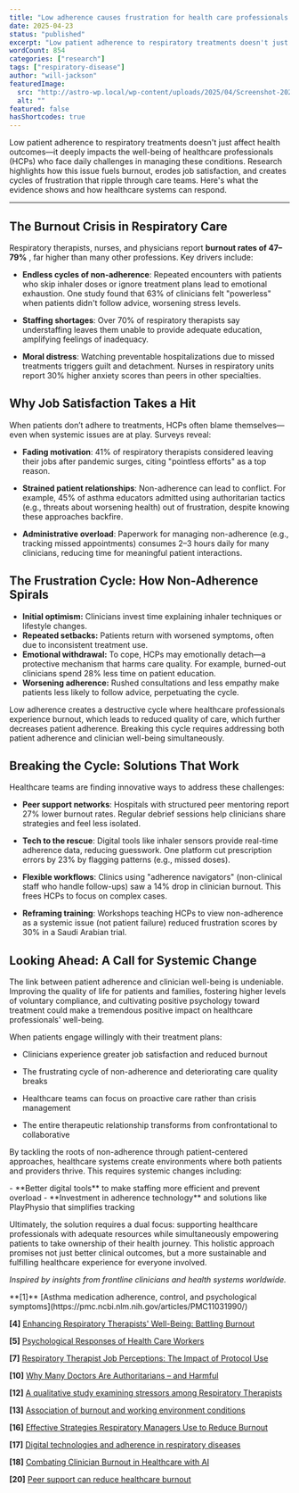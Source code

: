 ```yaml
---
title: "Low adherence causes frustration for health care professionals too!"
date: 2025-04-23
status: "published"
excerpt: "Low patient adherence to respiratory treatments doesn't just affect health outcomes—it deeply impacts the well-being of healthcare professionals (HCPs) who face daily challenges in managing these conditions. Research highlights how this issue fuels burnout, erodes job satisfaction, and creates cycles of frustration that ripple through care teams."
wordCount: 854
categories: ["research"]
tags: ["respiratory-disease"]
author: "will-jackson"
featuredImage:
  src: "http://astro-wp.local/wp-content/uploads/2025/04/Screenshot-2025-05-30-at-17.15.55.png"
  alt: ""
featured: false
hasShortcodes: true
---
```



Low patient adherence to respiratory treatments doesn't just affect health outcomes—it deeply impacts the well-being of healthcare professionals (HCPs) who face daily challenges in managing these conditions. Research highlights how this issue fuels burnout, erodes job satisfaction, and creates cycles of frustration that ripple through care teams. Here's what the evidence shows and how healthcare systems can respond.

<hr />

## The Burnout Crisis in Respiratory Care

Respiratory therapists, nurses, and physicians report **burnout rates of 47–79%** <InlineRef id="4" title="Enhancing Respiratory Therapists' Well-Being: Battling Burnout" url="https://pmc.ncbi.nlm.nih.gov/articles/PMC10171344/" /><InlineRef id="13" title="Association of burnout and working environment conditions" url="https://www.frontiersin.org/journals/public-health/articles/10.3389/fpubh.2024.1434472/full" />, far higher than many other professions. Key drivers include:

- **Endless cycles of non-adherence**: Repeated encounters with patients who skip inhaler doses or ignore treatment plans lead to emotional exhaustion. One study found that 63% of clinicians felt "powerless" when patients didn't follow advice, worsening stress levels<InlineRef id="12" title="A qualitative study examining stressors among Respiratory Therapists" url="https://journals.plos.org/plosone/article?id=10.1371%2Fjournal.pone.0312504" />.

- **Staffing shortages**: Over 70% of respiratory therapists say understaffing leaves them unable to provide adequate education, amplifying feelings of inadequacy<InlineRef id="4" title="Enhancing Respiratory Therapists' Well-Being: Battling Burnout" url="https://pmc.ncbi.nlm.nih.gov/articles/PMC10171344/" /><InlineRef id="16" title="Effective Strategies Respiratory Managers Use to Reduce Burnout" url="https://scholarworks.waldenu.edu/cgi/viewcontent.cgi?article=17300&context=dissertations" />.

- **Moral distress**: Watching preventable hospitalizations due to missed treatments triggers guilt and detachment. Nurses in respiratory units report 30% higher anxiety scores than peers in other specialties<InlineRef id="5" title="Psychological Responses of Health Care Workers" url="https://www.frontiersin.org/journals/psychology/articles/10.3389/fpsyg.2022.902673/full" /><InlineRef id="13" title="Association of burnout and working environment conditions" url="https://www.frontiersin.org/journals/public-health/articles/10.3389/fpubh.2024.1434472/full" />.

## Why Job Satisfaction Takes a Hit

When patients don’t adhere to treatments, HCPs often blame themselves—even when systemic issues are at play. Surveys reveal:

- **Fading motivation**: 41% of respiratory therapists considered leaving their jobs after pandemic surges, citing "pointless efforts" as a top reason<InlineRef id="12" title="A qualitative study examining stressors among Respiratory Therapists" url="https://journals.plos.org/plosone/article?id=10.1371%2Fjournal.pone.0312504" /><InlineRef id="16" title="Effective Strategies Respiratory Managers Use to Reduce Burnout" url="https://scholarworks.waldenu.edu/cgi/viewcontent.cgi?article=17300&context=dissertations" />.

- **Strained patient relationships**: Non-adherence can lead to conflict. For example, 45% of asthma educators admitted using authoritarian tactics (e.g., threats about worsening health) out of frustration, despite knowing these approaches backfire<InlineRef id="10" title="Why Many Doctors Are Authoritarians – and Harmful" url="https://www.madinamerica.com/2019/02/doctors-authoritarians-harmful/" /><InlineRef id="12" title="A qualitative study examining stressors among Respiratory Therapists" url="https://journals.plos.org/plosone/article?id=10.1371%2Fjournal.pone.0312504" />.

- **Administrative overload**: Paperwork for managing non-adherence (e.g., tracking missed appointments) consumes 2–3 hours daily for many clinicians, reducing time for meaningful patient interactions<InlineRef id="7" title="Respiratory Therapist Job Perceptions: The Impact of Protocol Use" url="https://rc.rcjournal.com/content/60/11/1556" /><InlineRef id="18" title="Combating Clinician Burnout in Healthcare with AI" url="https://www.motics.ai/blog/combating-clinician-burnout-in-healthcare-with-ai-causes-impact-and-solutions" />.

## The Frustration Cycle: How Non-Adherence Spirals

- **Initial optimism:** Clinicians invest time explaining inhaler techniques or lifestyle changes.
- **Repeated setbacks:** Patients return with worsened symptoms, often due to inconsistent treatment use.
- **Emotional withdrawal:** To cope, HCPs may emotionally detach—a protective mechanism that harms care quality. For example, burned-out clinicians spend 28% less time on patient education<InlineRef id="4" title="Enhancing Respiratory Therapists' Well-Being: Battling Burnout" url="https://pmc.ncbi.nlm.nih.gov/articles/PMC10171344/" /><InlineRef id="13" title="Association of burnout and working environment conditions" url="https://www.frontiersin.org/journals/public-health/articles/10.3389/fpubh.2024.1434472/full" />.
- **Worsening adherence:** Rushed consultations and less empathy make patients less likely to follow advice, perpetuating the cycle<InlineRef id="5" title="Psychological Responses of Health Care Workers" url="https://www.frontiersin.org/journals/psychology/articles/10.3389/fpsyg.2022.902673/full" /><InlineRef id="12" title="A qualitative study examining stressors among Respiratory Therapists" url="https://journals.plos.org/plosone/article?id=10.1371%2Fjournal.pone.0312504" />.

<KeyInsight>
Low adherence creates a destructive cycle where healthcare professionals experience burnout, which leads to reduced quality of care, which further decreases patient adherence. Breaking this cycle requires addressing both patient adherence and clinician well-being simultaneously.
</KeyInsight>

## Breaking the Cycle: Solutions That Work

Healthcare teams are finding innovative ways to address these challenges:

- **Peer support networks**: Hospitals with structured peer mentoring report 27% lower burnout rates. Regular debrief sessions help clinicians share strategies and feel less isolated<InlineRef id="12" title="A qualitative study examining stressors among Respiratory Therapists" url="https://journals.plos.org/plosone/article?id=10.1371%2Fjournal.pone.0312504" /><InlineRef id="20" title="Peer support can reduce healthcare burnout" url="https://nrtimes.co.uk/peer-support-can-reduce-healthcare-burnout-npstory/" />.

- **Tech to the rescue**: Digital tools like inhaler sensors provide real-time adherence data, reducing guesswork. One platform cut prescription errors by 23% by flagging patterns (e.g., missed doses)<InlineRef id="17" title="Digital technologies and adherence in respiratory diseases" url="https://pmc.ncbi.nlm.nih.gov/articles/PMC6364097/" /><InlineRef id="18" title="Combating Clinician Burnout in Healthcare with AI" url="https://www.motics.ai/blog/combating-clinician-burnout-in-healthcare-with-ai-causes-impact-and-solutions" />.

- **Flexible workflows**: Clinics using "adherence navigators" (non-clinical staff who handle follow-ups) saw a 14% drop in clinician burnout. This frees HCPs to focus on complex cases<InlineRef id="16" title="Effective Strategies Respiratory Managers Use to Reduce Burnout" url="https://scholarworks.waldenu.edu/cgi/viewcontent.cgi?article=17300&context=dissertations" /><InlineRef id="18" title="Combating Clinician Burnout in Healthcare with AI" url="https://www.motics.ai/blog/combating-clinician-burnout-in-healthcare-with-ai-causes-impact-and-solutions" />.

- **Reframing training**: Workshops teaching HCPs to view non-adherence as a systemic issue (not patient failure) reduced frustration scores by 30% in a Saudi Arabian trial<InlineRef id="1" title="Asthma medication adherence, control, and psychological symptoms" url="https://pmc.ncbi.nlm.nih.gov/articles/PMC11031990/" /><InlineRef id="13" title="Association of burnout and working environment conditions" url="https://www.frontiersin.org/journals/public-health/articles/10.3389/fpubh.2024.1434472/full" />.

<StatsCards>
  <Stat value="27%" label="Lower burnout rates with peer mentoring" color="green" />
  <Stat value="23%" label="Reduction in prescription errors with digital tools" color="emerald" />
  <Stat value="14%" label="Drop in clinician burnout with adherence navigators" color="cyan" />
</StatsCards>

## Looking Ahead: A Call for Systemic Change

The link between patient adherence and clinician well-being is undeniable. Improving the quality of life for patients and families, fostering higher levels of voluntary compliance, and cultivating positive psychology toward treatment could make a tremendous positive impact on healthcare professionals' well-being.

When patients engage willingly with their treatment plans:

- Clinicians experience greater job satisfaction and reduced burnout

- The frustrating cycle of non-adherence and deteriorating care quality breaks

- Healthcare teams can focus on proactive care rather than crisis management

- The entire therapeutic relationship transforms from confrontational to collaborative

By tackling the roots of non-adherence through patient-centered approaches, healthcare systems create environments where both patients and providers thrive. This requires systemic changes including:

<Callout type="info" title="Key Solutions for Healthcare Systems">
- **Better digital tools** to make staffing more efficient and prevent overload
- **Investment in adherence technology** and solutions like PlayPhysio that simplifies tracking
</Callout>

Ultimately, the solution requires a dual focus: supporting healthcare professionals with adequate resources while simultaneously empowering patients to take ownership of their health journey. This holistic approach promises not just better clinical outcomes, but a more sustainable and fulfilling healthcare experience for everyone involved.

*Inspired by insights from frontline clinicians and health systems worldwide.*

<References>
**[1]** [Asthma medication adherence, control, and psychological symptoms](https://pmc.ncbi.nlm.nih.gov/articles/PMC11031990/)

**[4]** [Enhancing Respiratory Therapists' Well-Being: Battling Burnout](https://pmc.ncbi.nlm.nih.gov/articles/PMC10171344/)

**[5]** [Psychological Responses of Health Care Workers](https://www.frontiersin.org/journals/psychology/articles/10.3389/fpsyg.2022.902673/full)

**[7]** [Respiratory Therapist Job Perceptions: The Impact of Protocol Use](https://rc.rcjournal.com/content/60/11/1556)

**[10]** [Why Many Doctors Are Authoritarians – and Harmful](https://www.madinamerica.com/2019/02/doctors-authoritarians-harmful/)

**[12]** [A qualitative study examining stressors among Respiratory Therapists](https://journals.plos.org/plosone/article?id=10.1371%2Fjournal.pone.0312504)

**[13]** [Association of burnout and working environment conditions](https://www.frontiersin.org/journals/public-health/articles/10.3389/fpubh.2024.1434472/full)

**[16]** [Effective Strategies Respiratory Managers Use to Reduce Burnout](https://scholarworks.waldenu.edu/cgi/viewcontent.cgi?article=17300&context=dissertations)

**[17]** [Digital technologies and adherence in respiratory diseases](https://pmc.ncbi.nlm.nih.gov/articles/PMC6364097/)

**[18]** [Combating Clinician Burnout in Healthcare with AI](https://www.motics.ai/blog/combating-clinician-burnout-in-healthcare-with-ai-causes-impact-and-solutions)

**[20]** [Peer support can reduce healthcare burnout](https://nrtimes.co.uk/peer-support-can-reduce-healthcare-burnout-npstory/)
</References>